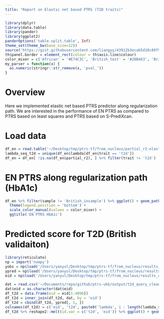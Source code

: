 ```yaml
---
title: "Report on Elastic net based PTRS (T2D traits)"
---
```


```r
library(dplyr)
library(data.table)
library(pander)
library(ggplot2)
panderOptions('table.split.table', Inf)
theme_set(theme_bw(base_size=12))
source('https://gist.githubusercontent.com/liangyy/43912b3ecab5d10c89f9d4b2669871c9/raw/8151c6fe70e3d4ee43d9ce340ecc0eb65172e616/my_ggplot_theme.R')
th$panel.border = element_rect(colour = th$axis.line$colour)
color_mixer = c('African' = '#E74C3C', 'British_test' = '#28B463', 'British_validation' = '#D4AC0D', 'Chinese' = '#3498DB', 'Indian' = '#9B59B6', 'British_insample' = '#AAB7B8')
my_parser = function(x) {
  as.numeric(stringr::str_remove(x, 'pval_'))
}
```

# Overview

Here we implemented elastic net based PTRS predictor along regularization path. 
We are interested in the performance of EN PTRS as compared to PTRS based on least squares and PTRS based on S-PrediXcan.

# Load data

```r
df_en = read.table('~/Desktop/tmp/ptrs-tf/from_nucleus/partial_r2-elastic_net_t2d_British.tsv', header = T, sep = '\t', stringsAsFactors = F)
lambda_seq_t2d = unique(df_en$lambda[df_en$trait == 't2d'])
df_en = df_en[ !is.na(df_en$partial_r2), ] %>% filter(trait != 't2d')
```

# EN PTRS along regularization path (HbA1c)

```r
df_en %>% filter(sample != 'British_insample') %>% ggplot() + geom_path(aes(x = log(lambda), y = partial_r2, color = sample)) + facet_grid(trait~alpha, scales = 'free_y') + th + 
  theme(legend.position = 'bottom') + 
  scale_color_manual(values = color_mixer) + 
  ggtitle('EN PTRS HbA1c')
```

# Predicted score for T2D (British validaiton)

```r
library(reticulate)
np = import('numpy')
yobs = np$load('/Users/yanyul/Desktop/tmp/ptrs-tf/from_nucleus/results_on_ptrs_en_t2d_british_validation_y.npy')
ypred = np$load('/Users/yanyul/Desktop/tmp/ptrs-tf/from_nucleus/results_on_ptrs_en_t2d_british_validation_pred.npy')
eid = np$load('/Users/yanyul/Desktop/tmp/ptrs-tf/from_nucleus/results_on_ptrs_en_t2d_british_validation_eid.npy')
```


```r
dat = read.csv('~/Documents/repo/github/ptrs-ukb/output/t2d_query_cleaned_up.csv') %>% select(t2d, eid)
dat$eid = as.character(dat$eid)
df_t2d = data.frame(eid = eid[1:4096])
df_t2d = inner_join(df_t2d, dat, by = 'eid')
df_t2d = cbind(df_t2d, ypred[, 1, ])
colnames(df_t2d) = c('eid', 't2d', paste0('lambda', 1 : length(lambda_seq_t2d)))
df_t2d %>% reshape2::melt(id.var = c('t2d', 'eid')) %>% ggplot() + geom_boxplot(aes(x = variable, y = value, color = as.character(t2d))) + theme(legend.position = 'none')
```

